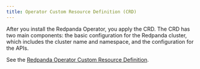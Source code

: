 ```yaml
---
title: Operator Custom Resource Definition (CRD)
---
```


<head>
    <meta name="title" content="Operator Custom Resource Definition (CRD)| Redpanda Docs"/>
    <meta name="description" content="Operator Custom Resource Definition (CRD)."/>
    <link rel="canonical" href="https://docs.redpanda.com/docs/reference/redpanda-operator/crd/" />
</head>

After you install the Redpanda Operator, you apply the CRD. The CRD has two main components: the basic configuration for the Redpanda cluster, which includes the cluster name and namespace, and the configuration for the APIs.

See the [Redpanda Operator Custom Resource Definition](https://doc.crds.dev/github.com/vectorizedio/redpanda).